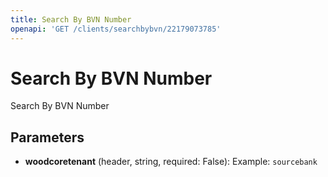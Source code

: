 ```yaml
---
title: Search By BVN Number
openapi: 'GET /clients/searchbybvn/22179073785'
---
```


# Search By BVN Number

Search By BVN Number

## Parameters

- **woodcoretenant** (header, string, required: False): Example: `sourcebank`
